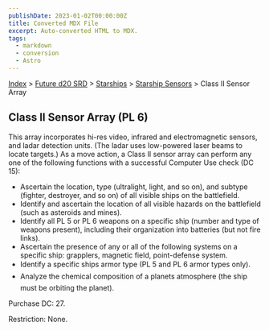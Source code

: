 ```yaml
---
publishDate: 2023-01-02T00:00:00Z
title: Converted MDX File
excerpt: Auto-converted HTML to MDX.
tags:
  - markdown
  - conversion
  - Astro
---
```


[Index](-index) > [Future d20 SRD](future-d20-srd-index) > [Starships](future-d20-srd-starships-index) > [Starship Sensors](future-d20-srd-starships-starship-sensors-index) > Class II Sensor Array

## Class II Sensor Array (PL 6)

This array incorporates hi-res video, infrared and electromagnetic sensors, and ladar detection units. (The ladar uses low-powered laser beams to locate targets.) As a move action, a Class II sensor array can perform any one of the following functions with a successful Computer Use check (DC 15):

- Ascertain the location, type (ultralight, light, and so on), and subtype (fighter, destroyer, and so on) of all visible ships on the battlefield.
- Identify and ascertain the location of all visible hazards on the battlefield (such as asteroids and mines).
- Identify all PL 5 or PL 6 weapons on a specific ship (number and type of weapons present), including their organization into batteries (but not fire links).
- Ascertain the presence of any or all of the following systems on a specific ship: grapplers, magnetic field, point-defense system.
- Identify a specific ships armor type (PL 5 and PL 6 armor types only).
- Analyze the chemical composition of a planets atmosphere (the ship must be orbiting the planet).

Purchase DC: 27.

Restriction: None.
